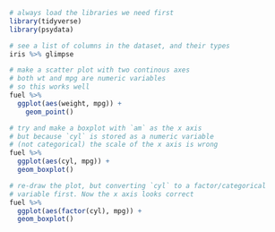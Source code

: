 ```r
# always load the libraries we need first
library(tidyverse)
library(psydata)

# see a list of columns in the dataset, and their types
iris %>% glimpse

# make a scatter plot with two continous axes
# both wt and mpg are numeric variables
# so this works well
fuel %>%
  ggplot(aes(weight, mpg)) +
    geom_point()   

# try and make a boxplot with `am` as the x axis
# but because `cyl` is stored as a numeric variable
# (not categorical) the scale of the x axis is wrong
fuel %>%
  ggplot(aes(cyl, mpg)) +
  geom_boxplot()

# re-draw the plot, but converting `cyl` to a factor/categorical
# variable first. Now the x axis looks correct
fuel %>%
  ggplot(aes(factor(cyl), mpg)) +
  geom_boxplot()
```
